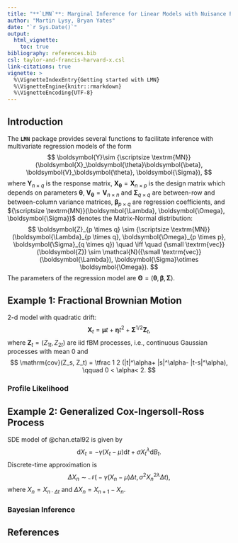 ```yaml
---
title: "**`LMN`**: Marginal Inference for Linear Models with Nuisance Parameters"
author: "Martin Lysy, Bryan Yates"
date: "`r Sys.Date()`"
output:
  html_vignette:
    toc: true
bibliography: references.bib
csl: taylor-and-francis-harvard-x.csl
link-citations: true
vignette: >
  %\VignetteIndexEntry{Getting started with LMN}
  %\VignetteEngine{knitr::rmarkdown}
  %\VignetteEncoding{UTF-8}
---
```


\newcommand{\Y}{\boldsymbol{Y}}
\newcommand{\X}{\boldsymbol{X}}
\newcommand{\V}{\boldsymbol{V}}
\newcommand{\Z}{\boldsymbol{Z}}
\newcommand{\bb}{\boldsymbol{\beta}}
\newcommand{\SS}{\boldsymbol{\Sigma}}
\newcommand{\MN}{{\scriptsize \textrm{MN}}}
\newcommand{\tt}{\boldsymbol{\theta}}
\newcommand{\LL}{\boldsymbol{\Lambda}}
\newcommand{\OO}{\boldsymbol{\Omega}}
\newcommand{\TT}{\boldsymbol{\Theta}}
\newcommand{\N}{\mathcal{N}}
\renewcommand{\vec}{{\small \textrm{vec}}}
\newcommand{\ud}{\mathrm{d}}
\newcommand{\a}{\alpha}
\newcommand{\g}{\gamma}
\newcommand{\s}{\sigma}
\newcommand{\l}{\lambda}
\newcommand{\dt}{\Delta t}
\newcommand{\mm}{\boldsymbol{\mu}}
\newcommand{\ee}{\boldsymbol{\eta}}
\newcommand{\var}{\mathrm{var}}
\newcommand{\cov}{\mathrm{cov}}
\newcommand{\iid}{\stackrel {\textrm{iid}}{\sim}}
\newcommand{\ind}{\stackrel {\textrm{ind}}{\sim}}

## Introduction

The **`LMN`** package provides several functions to facilitate inference with multivariate regression models of the form
$$
\Y \sim \MN(\X_\tt \bb, \V_\tt, \SS),
$$
where $\Y_{n\times q}$ is the response matrix, $\X_\tt = \X_{n \times p}$ is the design matrix which depends on parameters $\tt$, $\V_\tt = \V_{n \times n}$ and $\SS_{q \times q}$ are between-row and between-column variance matrices, $\bb_{p \times q}$ are regression coefficients, and $\MN(\LL, \OO, \SS)$ denotes the Matrix-Normal distribution:
$$
\Z_{p \times q} \sim \MN(\LL_{p \times q}, \OO_{p \times p}, \SS_{q \times q}) \quad \iff \quad \vec(\Z) \sim \N(\vec(\LL), \SS \otimes \OO).
$$
The parameters of the regression model are $\TT = (\tt, \bb, \SS)$.

## Example 1: Fractional Brownian Motion

2-d model with quadratic drift:
$$
\X_t = \mm t + \ee t^2 + \SS^{1/2} \Z_t,
$$
where $\Z_t = (Z_{1t}, Z_{2t})$ are iid fBM processes, i.e., continuous Gaussian processes with mean 0 and
$$
\cov(Z_s, Z_t) = \tfrac 1 2 (|t|^\a + |s|^\a - |t-s|^\a), \qquad 0 < \a < 2.
$$

### Profile Likelihood

## Example 2: Generalized Cox-Ingersoll-Ross Process

SDE model of @chan.etal92 is given by
$$
\ud X_t = -\g(X_t - \mu) \ud t + \s X_t^\l\ud B_t.
$$
Discrete-time approximation is
$$
\Delta X_n \sim \N\big( -\g(X_n - \mu)\dt, \s^2 X_n^{2\l} \dt\big),
$$
where $X_n = X_{n \cdot \dt}$ and $\Delta X_n = X_{n+1} - X_n$.

### Bayesian Inference

## References
